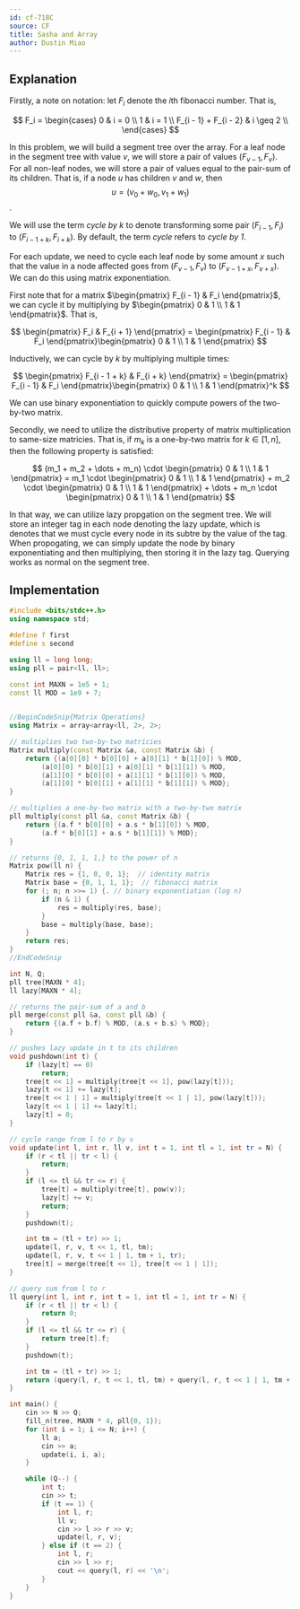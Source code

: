 ```yaml
---
id: cf-718C
source: CF
title: Sasha and Array
author: Dustin Miao
---
```


## Explanation

Firstly, a note on notation: let $F_i$ denote the $i$th fibonacci number. That is,

$$
F_i = 
\begin{cases} 
	0 & i = 0 \\ 
	1 & i = 1 \\
	F_{i - 1} + F_{i - 2} & i \geq 2 \\
\end{cases}
$$

In this problem, we will build a segment tree over the array. For a leaf node in the segment tree with value $v$, we will store a pair of values $(F_{v - 1}, F_v)$. For all non-leaf nodes, we will store a pair of values equal to the pair-sum of its children. That is, if a node $u$ has children $v$ and $w$, then $$u = (v_0 + w_0, v_1 + w_1)$$. 

We will use the term _cycle by k_ to denote transforming some pair $(F_{i - 1}, F_i)$ to $(F_{i - 1 + k}, F_{i + k})$. By default, the term _cycle_ refers to _cycle by 1_.

For each update, we need to cycle each leaf node by some amount $x$ such that the value in a node affected goes from $(F_{v - 1}, F_v)$ to $(F_{v - 1 + x}, F_{v + x})$. We can do this using matrix exponentiation.

First note that for a matrix $\begin{pmatrix} F_{i - 1} & F_i \end{pmatrix}$, we can cycle it by multiplying by $\begin{pmatrix} 0 & 1 \\ 1 & 1 \end{pmatrix}$. That is,

$$
\begin{pmatrix} F_i & F_{i + 1} \end{pmatrix} = \begin{pmatrix} F_{i - 1} & F_i \end{pmatrix}\begin{pmatrix} 0 & 1 \\ 1 & 1 \end{pmatrix}
$$

Inductively, we can cycle by $k$ by multiplying multiple times:

$$
\begin{pmatrix} F_{i - 1 + k} & F_{i + k} \end{pmatrix} = \begin{pmatrix} F_{i - 1} & F_i \end{pmatrix}\begin{pmatrix} 0 & 1 \\ 1 & 1 \end{pmatrix}^k
$$

We can use binary exponentiation to quickly compute powers of the two-by-two matrix. 

Secondly, we need to utilize the distributive property of matrix multiplication to same-size matricies. That is, if $m_k$ is a one-by-two matrix for $k \in [1, n]$, then the following property is satisfied:

$$
(m_1 + m_2 + \dots + m_n) \cdot \begin{pmatrix} 0 & 1 \\ 1 & 1 \end{pmatrix} = m_1 \cdot \begin{pmatrix} 0 & 1 \\ 1 & 1 \end{pmatrix} + m_2 \cdot \begin{pmatrix} 0 & 1 \\ 1 & 1 \end{pmatrix} + \dots + m_n \cdot \begin{pmatrix} 0 & 1 \\ 1 & 1 \end{pmatrix}
$$

In that way, we can utilize lazy propgation on the segment tree. We will store an integer tag in each node denoting the lazy update, which is denotes that we must cycle every node in its subtre by the value of the tag. When propogating, we can simply update the node by binary exponentiating and then multiplying, then storing it in the lazy tag. Querying works as normal on the segment tree. 

## Implementation

<LanguageSection>

<CPPSection>

```cpp
#include <bits/stdc++.h>
using namespace std;

#define f first
#define s second

using ll = long long;
using pll = pair<ll, ll>;

const int MAXN = 1e5 + 1;
const ll MOD = 1e9 + 7;
	

//BeginCodeSnip{Matrix Operations}
using Matrix = array<array<ll, 2>, 2>;

// multiplies two two-by-two matricies
Matrix multiply(const Matrix &a, const Matrix &b) {
	return {(a[0][0] * b[0][0] + a[0][1] * b[1][0]) % MOD, 
		(a[0][0] * b[0][1] + a[0][1] * b[1][1]) % MOD,
		(a[1][0] * b[0][0] + a[1][1] * b[1][0]) % MOD,
		(a[1][0] * b[0][1] + a[1][1] * b[1][1]) % MOD};
}

// multiplies a one-by-two matrix with a two-by-two matrix
pll multiply(const pll &a, const Matrix &b) {
	return {(a.f * b[0][0] + a.s * b[1][0]) % MOD, 
		(a.f * b[0][1] + a.s * b[1][1]) % MOD};
}

// returns {0, 1, 1, 1,} to the power of n
Matrix pow(ll n) { 
	Matrix res = {1, 0, 0, 1};  // identity matrix
	Matrix base = {0, 1, 1, 1};  // fibonacci matrix
	for (; n; n >>= 1) {. // binary exponentiation (log n)
		if (n & 1) {
			res = multiply(res, base);
		}
		base = multiply(base, base);
	}
	return res;
}
//EndCodeSnip

int N, Q;
pll tree[MAXN * 4];
ll lazy[MAXN * 4];

// returns the pair-sum of a and b
pll merge(const pll &a, const pll &b) {
	return {(a.f + b.f) % MOD, (a.s + b.s) % MOD};
}

// pushes lazy update in t to its children
void pushdown(int t) {
	if (lazy[t] == 0)
		return;
	tree[t << 1] = multiply(tree[t << 1], pow(lazy[t]));
	lazy[t << 1] += lazy[t];
	tree[t << 1 | 1] = multiply(tree[t << 1 | 1], pow(lazy[t]));
	lazy[t << 1 | 1] += lazy[t];
	lazy[t] = 0;
}

// cycle range from l to r by v
void update(int l, int r, ll v, int t = 1, int tl = 1, int tr = N) {
	if (r < tl || tr < l) {
		return;
	}
	if (l <= tl && tr <= r) {
		tree[t] = multiply(tree[t], pow(v));
		lazy[t] += v;
		return;
	}
	pushdown(t);

	int tm = (tl + tr) >> 1;
	update(l, r, v, t << 1, tl, tm);
	update(l, r, v, t << 1 | 1, tm + 1, tr);
	tree[t] = merge(tree[t << 1], tree[t << 1 | 1]);
}

// query sum from l to r
ll query(int l, int r, int t = 1, int tl = 1, int tr = N) {
	if (r < tl || tr < l) {
		return 0;
	}
	if (l <= tl && tr <= r) {
		return tree[t].f;
	}
	pushdown(t);

	int tm = (tl + tr) >> 1;
	return (query(l, r, t << 1, tl, tm) + query(l, r, t << 1 | 1, tm + 1, tr)) % MOD;
}

int main() {
	cin >> N >> Q;
	fill_n(tree, MAXN * 4, pll{0, 1});
	for (int i = 1; i <= N; i++) {
		ll a; 
		cin >> a;
		update(i, i, a);
	}

	while (Q--) {
		int t; 
		cin >> t;
		if (t == 1) {
			int l, r; 
			ll v;
			cin >> l >> r >> v;
			update(l, r, v);
		} else if (t == 2) {
			int l, r;
			cin >> l >> r;
			cout << query(l, r) << '\n';
		}
	}
}
```
</CPPSection>

</LanguageSection>
